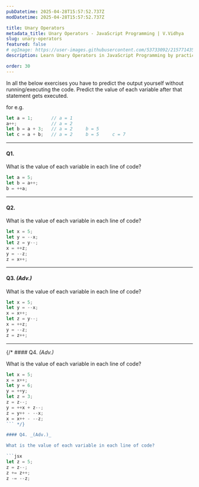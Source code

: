 ```yaml
---
pubDatetime: 2025-04-28T15:57:52.737Z
modDatetime: 2025-04-28T15:57:52.737Z

title: Unary Operators
metadata_title: Unary Operators - JavaScript Programming | V.Vidhya
slug: unary-operators
featured: false
# ogImage: https://user-images.githubusercontent.com/53733092/215771435-25408246-2309-4f8b-a781-1f3d93bdf0ec.png
description: Learn Unary Operators in JavaScript Programming by practicing exercises based on real-world scenarios with V.Vidhya.

order: 30
---
```



<Admonition variant="note" title="note">
    In all the below exercises you have to predict the output yourself without running/executing the code. 
    Predict the value of each variable after that statement gets executed.
</Admonition>

for e.g.

```jsx
let a = 1;       // a = 1
a++;             // a = 2
let b = a + 3;   // a = 2     b = 5
let c = a + b;   // a = 2     b = 5     c = 7
```

---

#### Q1.

What is the value of each variable in each line of code?

```jsx
let a = 5;
let b = a++;
b = ++a;
```
---

#### Q2.

What is the value of each variable in each line of code?

```jsx
let x = 5;             
let y = --x;           
let z = y--;           
x = ++z;               
y = --z;               
z = x++;               
```

---


#### Q3. _(Adv.)_

What is the value of each variable in each line of code?

```jsx
let x = 5;              
let y = --x;            
x = x++;                
let z = y--;            
x = ++z;                
y = --z;                
z = z++;                
```

---

{/* #### Q4. _(Adv.)_

What is the value of each variable in each line of code?

```jsx
let x = 5;           
x = x++;             
let y = 6;           
y = ++y;             
let z = 3;           
z = z--;             
y = ++x + z--;       
z = y++ - --x;       
x = x++ - --z;       
``` */}

#### Q4. _(Adv.)_

What is the value of each variable in each line of code?

```jsx
let z = 5;         
z = z--;           
z += z++;          
z -= --z;
```